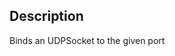 {{Lua/Function |
  prototype = UDPSocket:Bind(number {{arg|port}}) |
}}

==Description==
Binds an UDPSocket to the given port